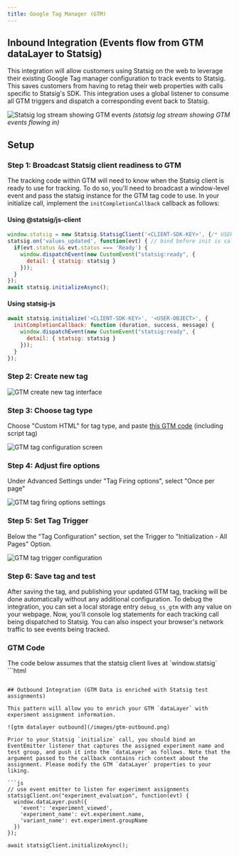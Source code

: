 ```yaml
---
title: Google Tag Manager (GTM)
---
```


## Inbound Integration (Events flow from GTM dataLayer to Statsig)

This integration will allow customers using Statsig on the web to leverage their existing Google Tag manager configuration to track events to Statsig. This saves customers from having to retag their web properties with calls specific to Statsig's SDK. This integration uses a global listener to consume all GTM triggers and dispatch a corresponding event back to Statsig.

![Statsig log stream showing GTM events](/images/gtm-logstream.png)
_(statsig log stream showing GTM events flowing in)_

## Setup

### Step 1: Broadcast Statsig client readiness to GTM
The tracking code within GTM will need to know when the Statsig client is ready to use for tracking. To do so, you'll need to broadcast a window-level event and pass the statsig instance for the GTM tag code to use. In your initialize call, implement the `initCompletionCallback` callback as follows:

#### Using @statsig/js-client
```js
window.statsig = new Statsig.StatsigClient('<CLIENT-SDK-KEY>', {/* USER */}, {/* OPTIONS */});
statsig.on('values_updated', function(evt) { // bind before init is called
  if(evt.status && evt.status === 'Ready') {
    window.dispatchEvent(new CustomEvent("statsig:ready", {
      detail: { statsig: statsig }
    }));        
  }
});
await statsig.initializeAsync();
```
#### Using statsig-js
```js
await statsig.initialize('<CLIENT-SDK-KEY>', '<USER-OBJECT>', {
  initCompletionCallback: function (duration, success, message) {
    window.dispatchEvent(new CustomEvent("statsig:ready", {
      detail: { statsig: statsig }
    }));
  }
}); 
```

### Step 2: Create new tag 
![GTM create new tag interface](/images/gtm-create-tag.png)

### Step 3: Choose tag type
Choose "Custom HTML" for tag type, and paste [this GTM code](#gtm-code) (including script tag)

![GTM tag configuration screen](/images/gtm-tag-configuration.png)

### Step 4: Adjust fire options
Under Advanced Settings under "Tag Firing options", select "Once per page"

![GTM tag firing options settings](/images/gtm-create-tag-options.png)

### Step 5: Set Tag Trigger
Below the "Tag Configuration" section, set the Trigger to "Initialization - All Pages" Option. 

![GTM tag trigger configuration](/images/gtm-tag-trigger.png)

### Step 6: Save tag and test
After saving the tag, and publishing your updated GTM tag, tracking will be done automatically without any additional configuration.
To debug the integration, you can set a local storage entry `debug_ss_gtm` with any value on your webpage. Now, you'll console log statements for each tracking call being dispatched to Statsig. You can also inspect your browser's network traffic to see events being tracked.

### GTM Code
<Info>
The code below assumes that the statsig client lives at `window.statsig`
</Info>
```html
<script type="text/javascript">
/* dataLayer helper */
(function(){
var f=/\[object (Boolean|Number|String|Function|Array|Date|RegExp|Arguments)\]/;function g(a){return null==a?String(a):(a=f.exec(Object.prototype.toString.call(Object(a))))?a[1].toLowerCase():"object"}function m(a,b){return Object.prototype.hasOwnProperty.call(Object(a),b)}function n(a){if(!a||"object"!=g(a)||a.nodeType||a==a.window)return!1;try{if(a.constructor&&!m(a,"constructor")&&!m(a.constructor.prototype,"isPrototypeOf"))return!1}catch(c){return!1}for(var b in a);return void 0===b||m(a,b)};function p(a,b){var c={},d=c;a=a.split(".");for(var e=0;e<a.length-1;e++)d=d[a[e]]={};d[a[a.length-1]]=b;return c}function q(a,b){var c=!a._clear,d;for(d in a)if(m(a,d)){var e=a[d];"array"===g(e)&&c?("array"===g(b[d])||(b[d]=[]),q(e,b[d])):n(e)&&c?(n(b[d])||(b[d]={}),q(e,b[d])):b[d]=e}delete b._clear};
function r(a,b,c){b=void 0===b?{}:b;"function"===typeof b?b={listener:b,listenToPast:void 0===c?!1:c,processNow:!0,commandProcessors:{}}:b={listener:b.listener||function(){},listenToPast:b.listenToPast||!1,processNow:void 0===b.processNow?!0:b.processNow,commandProcessors:b.commandProcessors||{}};this.a=a;this.l=b.listener;this.j=b.listenToPast;this.g=this.i=!1;this.c={};this.f=[];this.b=b.commandProcessors;this.h=u(this);var d=this.a.push,e=this;this.a.push=function(){var k=[].slice.call(arguments,
0),l=d.apply(e.a,k);v(e,k);return l};b.processNow&&this.process()}r.prototype.process=function(){this.registerProcessor("set",function(){var c={};1===arguments.length&&"object"===g(arguments[0])?c=arguments[0]:2===arguments.length&&"string"===g(arguments[0])&&(c=p(arguments[0],arguments[1]));return c});this.i=!0;for(var a=this.a.length,b=0;b<a;b++)v(this,[this.a[b]],!this.j)};r.prototype.get=function(a){var b=this.c;a=a.split(".");for(var c=0;c<a.length;c++){if(void 0===b[a[c]])return;b=b[a[c]]}return b};
r.prototype.flatten=function(){this.a.splice(0,this.a.length);this.a[0]={};q(this.c,this.a[0])};r.prototype.registerProcessor=function(a,b){a in this.b||(this.b[a]=[]);this.b[a].push(b)};
function v(a,b,c){c=void 0===c?!1:c;if(a.i&&(a.f.push.apply(a.f,b),!a.g))for(;0<a.f.length;){b=a.f.shift();if("array"===g(b))a:{var d=a.c;g(b[0]);for(var e=b[0].split("."),k=e.pop(),l=b.slice(1),h=0;h<e.length;h++){if(void 0===d[e[h]])break a;d=d[e[h]]}try{d[k].apply(d,l)}catch(w){}}else if("arguments"===g(b)){e=a;k=[];l=b[0];if(e.b[l])for(d=e.b[l].length,h=0;h<d;h++)k.push(e.b[l][h].apply(e.h,[].slice.call(b,1)));a.f.push.apply(a.f,k)}else if("function"==typeof b)try{b.call(a.h)}catch(w){}else if(n(b))for(var t in b)q(p(t,
b[t]),a.c);else continue;c||(a.g=!0,a.l(a.c,b),a.g=!1)}}r.prototype.registerProcessor=r.prototype.registerProcessor;r.prototype.flatten=r.prototype.flatten;r.prototype.get=r.prototype.get;r.prototype.process=r.prototype.process;window.DataLayerHelper=r;function u(a){return{set:function(b,c){q(p(b,c),a.c)},get:function(b){return a.get(b)}}};})(); 

window.StatsigLogger = (function () {

  var statsigInstance;
  var log = function () {
    if (typeof localStorage !== 'undefined' && typeof console !== 'undefined' && localStorage.getItem('debug_ss_gtm')) {
      console.log.apply(console, arguments);
    }
  };

  var handleGTMMessage = function (model, message) {    
    if (typeof message === 'object' && typeof message.event === 'string') {
      var metadata = {};
      for (var prop in message) {
          if(!(message[prop] instanceof HTMLElement) && typeof(message[prop]) !== 'object') {
            metadata[prop] = message[prop];
          }
      }
      log('++ handleGTMMessage', message.event, message.conversionValue || null, metadata);
      statsigInstance.logEvent(message.event, message.conversionValue || null, metadata);
    }
    else {
      log('++ handleGTMMessage / skip');
    }
  }
  
  var init = function(condition) {
    log('+++ Statsig:ready ->', condition);
    // this may have past messages that haven't yet been handled
    var globalGTMListener = new DataLayerHelper(dataLayer, {
      listener: handleGTMMessage,
      listenToPast: true,
    });        
  }

  var clientReady = false;
  try {
    // The code below assumes that the statsig client lives at `window.statsig`
    clientReady = (statsig && statsig.getClientX && statsig.getClientX().ready) || statsig.loadingStatus === 'Ready';
  } catch(err) { }
  
  if(clientReady) {
    // if client is already initialized, proceed
    statsigInstance = statsig;
    init('pre-GTM');
  }
  else {
    // otherwise wait for statsig
    window.addEventListener('statsig:ready', function(evt) {
      statsigInstance = evt.detail.statsig;
      init('post-GTM');
    });  
  }

})();  
</script>
```

## Outbound Integration (GTM Data is enriched with Statsig test assignments)

This pattern will allow you to enrich your GTM `dataLayer` with experiment assignment information. 

![gtm datalayer outbound](/images/gtm-outbound.png)

Prior to your Statsig `initialize` call, you should bind an EventEmitter listener that captures the assigned experiment name and test group, and push it into the `dataLayer` as follows. Note that the argument passed to the callback contains rich context about the assignment. Please modify the GTM `dataLayer` properties to your liking. 

```js
// use event emitter to listen for experiment assignments
statsigClient.on("experiment_evaluation", function(evt) {
  window.dataLayer.push({
    'event': 'experiment_viewed',
    'experiment_name': evt.experiment.name, 
    'variant_name': evt.experiment.groupName
  })
});

await statsigClient.initializeAsync(); 
```


